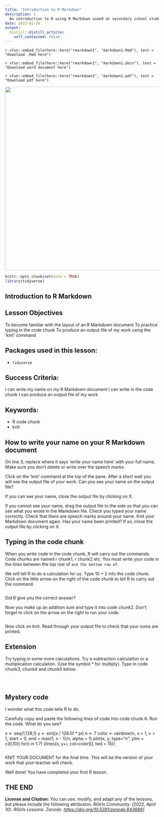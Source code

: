 ```yaml
---
title: "Introduction to R Markdown"
description: |
  An introduction to R using R Markdown aimed at secondary school students (age 11-16) and for complete novices.A complete lesson plan to introduce the R coding language using R Markdown to deliver instructions.
date: 2022-02-26
output:
  distill::distill_article:
    self_contained: false
---
```


<div class="contributor_org">
`r xfun::embed_file(here::here("rmarkdown1", "markdown1.Rmd"), text = "Download .Rmd here")`

`r xfun::embed_file(here::here("rmarkdown1", "markdown1.docx"), text = "Download word document here")`

`r xfun::embed_file(here::here("rmarkdown1", "markdown1.pdf"), text = "Download pdf here")`
</div>

<div style="text-align: center">

<img src="rmarkdown1/feedback_first_markdown2.jpg" width="600px" min-width="300px" max-width="300px" />

</div>

```r
knitr::opts_chunk$set(echo = TRUE)
library(tidyverse)
```

## Introduction to R Markdown

## Lesson Objectives

To become familiar with the layout of an R Markdown document
To practice typing in the code chunk
To produce an output file of my work using the 'knit' command

## Packages used in this lesson:

- `tidyverse`

## Success Criteria:

I can write my name on my R Markdown document
I can write in the code chunk
I can produce an output file of my work

## Keywords:

* R code chunk
* knit

## How to write your name on your R Markdown document

On line 3, replace where it says 'write your name here' with your full name.  Make sure you don't delete or write over the speech marks.

Click on the 'knit' command at the top of the pane. After a short wait you will see the output file of your work. Can you see your name on the output file?  

If you can see your name, close the output file by clicking on X.

If you cannot see your name, drag the output file to the side so that you can see what you wrote in the Markdown file.  Check you typed your name correctly.  Check that there are speech marks around your name.  Knit your Markdown document again.  Has your name been printed?  If so, close the output file by clicking on X.

## Typing in the code chunk

When you write code in the code chunk, R will carry out the commands.  Code chunks are named r chunk1, r chunk2 etc.  You must write your code in the lines between the top row of ``` and the bottom row of ```.

We will tell R to do a calculation for us.  Type 10 + 2 into the code chunk.  Click on the little arrow on the right of the code chunk to tell R to carry out the command.

```r

```

Did R give you the correct answer?

Now you make up an addition sum and type it into code chunk2.  Don't forget to click on the arrow on the right to run your code.

```r

```

Now click on knit.  Read through your output file to check that your sums are printed.

## Extension

Try typing in some more calculations.  Try a subtraction calculation or a multiplication calculation. (Use the symbol * for multiply). Type in code chunk3, chunk4 and chunk5 below.

```r

```

```r

```

```r

```


## Mystery code

I wonder what this code tells R to do.

Carefully copy and paste the following lines of code into code chunk 6.   Run the code.  What do you see?

x <- seq(1,128,1)
y <- sin((x / 128.0) * pi)
n <- 7
color <- rainbow(n, s = 1, v = 1, start = 0, end = max(1, n - 1)/n, alpha = 1)
plot(x, y, type="n", ylim = c(0,10))
for(i in 1:7) {lines(x, y+i, col=color[i], lwd = 15)}

```r

```
KNIT YOUR DOCUMENT for the final time.  This will be the version of your work that your teacher will check.

Well done!  You have completed your first R lesson.

## THE END


<div class="license">
**License and Citation:** You can use, modify, and adapt any of the lessons, but please include the following attribution: *RGirls Community. (2022, April 10). RGirls Lessons. Zenodo. [https://doi.org/10.5281/zenodo.6436861](https://doi.org/10.5281/zenodo.6436861)* 
</div>